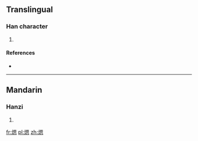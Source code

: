 ==Translingual==

===Han character===
{{Han char|rn=86|rad=火|as=10|sn=14|four=|canj=FWKP}}

# {{defn|Han|sort=火10}}

====References====
* {{Han ref|kx=0678.270|dkj=19274|hdz=32223.080|uh=717E|ud=29054}}

----

==Mandarin==

===Hanzi===
{{cmn-hanzi|pin=[[yūn]] ([[yun1]]), [[xī]] ([[xi1]])|wg=yun<sup>1</sup>, hsi<sup>1</sup>}}

# {{defn|lang=cmn|sort=火10}}

[[fr:煾]]
[[pl:煾]]
[[zh:煾]]